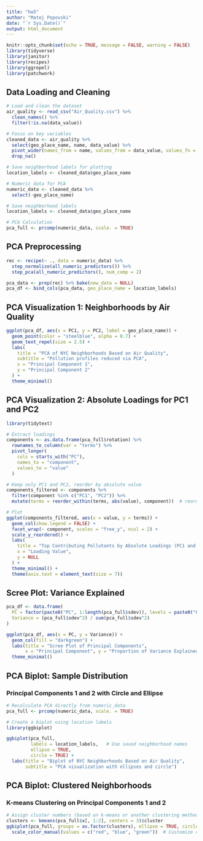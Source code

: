 ```yaml
---
title: "hw5"
author: "Matej Popovski"
date: "`r Sys.Date()`"
output: html_document
---
```

  
```r
knitr::opts_chunk$set(echo = TRUE, message = FALSE, warning = FALSE)
library(tidyverse)
library(janitor)
library(recipes)
library(ggrepel)
library(patchwork)
```

## Data Loading and Cleaning

```r
# Load and clean the dataset
air_quality <- read_csv("Air_Quality.csv") %>%
  clean_names() %>%
  filter(!is.na(data_value))

# Focus on key variables
cleaned_data <- air_quality %>%
  select(geo_place_name, name, data_value) %>%
  pivot_wider(names_from = name, values_from = data_value, values_fn = mean) %>%
  drop_na()

# Save neighborhood labels for plotting
location_labels <- cleaned_data$geo_place_name

# Numeric data for PCA
numeric_data <- cleaned_data %>%
  select(-geo_place_name)

# Save neighborhood labels
location_labels <- cleaned_data$geo_place_name

# PCA Calculation
pca_full <- prcomp(numeric_data, scale. = TRUE)

```

## PCA Preprocessing

```r
rec <- recipe(~ ., data = numeric_data) %>%
  step_normalize(all_numeric_predictors()) %>%
  step_pca(all_numeric_predictors(), num_comp = 2)

pca_data <- prep(rec) %>% bake(new_data = NULL)
pca_df <- bind_cols(pca_data, geo_place_name = location_labels)
```

## PCA Visualization 1: Neighborhoods by Air Quality

```r
ggplot(pca_df, aes(x = PC1, y = PC2, label = geo_place_name)) +
  geom_point(color = "steelblue", alpha = 0.7) +
  geom_text_repel(size = 2.5) +
  labs(
    title = "PCA of NYC Neighborhoods Based on Air Quality",
    subtitle = "Pollution profiles reduced via PCA",
    x = "Principal Component 1",
    y = "Principal Component 2"
  ) +
  theme_minimal()
```

## PCA Visualization 2: Absolute Loadings for PC1 and PC2

```r
library(tidytext)

# Extract loadings
components <- as.data.frame(pca_full$rotation) %>%
  rownames_to_column(var = "terms") %>%
  pivot_longer(
    cols = starts_with("PC"),
    names_to = "component",
    values_to = "value"
  )

# Keep only PC1 and PC2, reorder by absolute value
components_filtered <- components %>%
  filter(component %in% c("PC1", "PC2")) %>%
  mutate(terms = reorder_within(terms, abs(value), component))  # reorder by abs(value)

# Plot
ggplot(components_filtered, aes(x = value, y = terms)) +
  geom_col(show.legend = FALSE) +
  facet_wrap(~ component, scales = "free_y", ncol = 2) +
  scale_y_reordered() +
  labs(
    title = "Top Contributing Pollutants by Absolute Loadings (PC1 and PC2)",
    x = "Loading Value",
    y = NULL
  ) +
  theme_minimal() +
  theme(axis.text = element_text(size = 7))

```



## Scree Plot: Variance Explained

```r
pca_df <- data.frame(
  PC = factor(paste0("PC", 1:length(pca_full$sdev)), levels = paste0("PC", 1:length(pca_full$sdev))),
  Variance = (pca_full$sdev^2) / sum(pca_full$sdev^2)
)

ggplot(pca_df, aes(x = PC, y = Variance)) +
  geom_col(fill = "darkgreen") +
  labs(title = "Scree Plot of Principal Components",
       x = "Principal Component", y = "Proportion of Variance Explained") +
  theme_minimal()

```

## PCA Biplot: Sample Distribution
### Principal Components 1 and 2 with Circle and Ellipse


```r
# Recalculate PCA directly from numeric_data
pca_full <- prcomp(numeric_data, scale. = TRUE)

# Create a biplot using location labels
library(ggbiplot)

ggbiplot(pca_full,
         labels = location_labels,   # Use saved neighborhood names
         ellipse = TRUE,
         circle = TRUE) +
  labs(title = "Biplot of NYC Neighborhoods Based on Air Quality",
       subtitle = "PCA visualization with ellipses and circle")

```

## PCA Biplot: Clustered Neighborhoods
### K-means Clustering on Principal Components 1 and 2

```r
# Assign cluster numbers (based on k-means or another clustering method)
clusters <- kmeans(pca_full$x[, 1:2], centers = 3)$cluster
ggbiplot(pca_full, groups = as.factor(clusters), ellipse = TRUE, circle = TRUE) +
  scale_color_manual(values = c("red", "blue", "green"))  # Customize cluster colors

```







